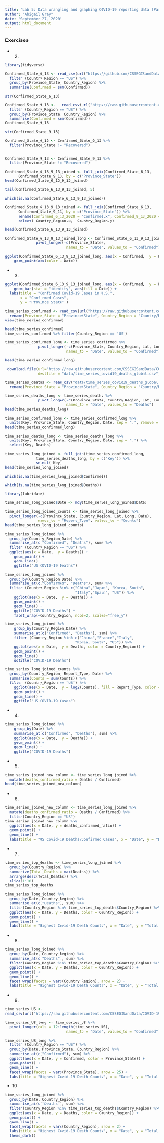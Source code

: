 ```yaml
---
title: 'Lab 5: Data wrangling and graphing COVID-19 reporting data (Part 2)'
author: "Abigail Gray"
date: "September 27, 2020"
output: html_document
---
```

### Exercises

* 2.

```r
library(tidyverse)
```


```r
Confirmed_State_6_13 <- read_csv(url("https://github.com/CSSEGISandData/COVID-19/raw/master/csse_covid_19_data/csse_covid_19_daily_reports/06-13-2020.csv")) %>% 
  filter (Country_Region == "US") %>% 
  group_by(Province_State, Country_Region) %>% 
  summarise(Confirmed = sum(Confirmed)) 
```


```r
str(Confirmed_State_6_13)
```


```r
Confirmed_State_9_13 <-   read_csv(url("https://raw.githubusercontent.com/CSSEGISandData/COVID-19/master/csse_covid_19_data/csse_covid_19_daily_reports/09-13-2020.csv")) %>% 
  filter (Country_Region == "US") %>% 
  group_by(Province_State, Country_Region) %>% 
  summarise(Confirmed = sum(Confirmed)) 
Confirmed_State_9_13
```


```r
str(Confirmed_State_9_13)
```


```r
Confirmed_State_6_13 <- Confirmed_State_6_13 %>% 
  filter(Province_State != "Recovered")


Confirmed_State_9_13 <- Confirmed_State_9_13 %>% 
  filter(Province_State != "Recovered")
```


```r
Confirmed_State_6_13_9_13_joined <- full_join(Confirmed_State_6_13,
      Confirmed_State_9_13, by = c("Province_State"))
head(Confirmed_State_6_13_9_13_joined)
```


```r
tail(Confirmed_State_6_13_9_13_joined, 5)
```
```r
which(is.na(Confirmed_State_6_13_9_13_joined))
```




```r
Confirmed_State_6_13_9_13_joined <- full_join(Confirmed_State_6_13,
      Confirmed_State_9_13, by = c("Province_State")) %>% 
      rename(Confirmed_6_13_2020 = "Confirmed.x", Confirmed_9_13_2020 = "Confirmed.y") %>% 
      select(-Country_Region.x, -Country_Region.y)

head(Confirmed_State_6_13_9_13_joined)
```


```r
Confirmed_State_6_13_9_13_joined_long <- Confirmed_State_6_13_9_13_joined %>% 
              pivot_longer(-c(Province_State),
                            names_to = "Date", values_to = "Confirmed")
```


```r
ggplot(Confirmed_State_6_13_9_13_joined_long, aes(x = Confirmed,  y = Province_State))  + 
    geom_point(aes(color = Date))
```
* 3.

```r
ggplot(Confirmed_State_6_13_9_13_joined_long, aes(x = Confirmed,  y = Province_State))  + 
    geom_bar(stat = "identity", aes(fill = Date)) +
  labs(title = "Confirmed Covid-19 Cases in U.S.",
       x = "Confirmed Cases",
       y = "Province State" )
```


```r
time_series_confirmed <- read_csv(url("https://raw.githubusercontent.com/CSSEGISandData/COVID-19/master/csse_covid_19_data/csse_covid_19_time_series/time_series_covid19_confirmed_global.csv")) %>%
  rename(Province_State = "Province/State", Country_Region = "Country/Region")
view(time_series_confirmed)
```


```r
head(time_series_confirmed)
time_series_confirmed %>% filter(Country_Region == 'US')
```


```r
time_series_confirmed_long <- time_series_confirmed %>% 
               pivot_longer(-c(Province_State, Country_Region, Lat, Long),
                            names_to = "Date", values_to = "Confirmed") 
```


```r
head(time_series_confirmed_long)
```


```r
 download.file(url="https://raw.githubusercontent.com/CSSEGISandData/COVID-19/master/csse_covid_19_data/csse_covid_19_time_series/time_series_covid19_deaths_global.csv", 
               destfile = "data/time_series_covid19_deaths_global.csv")
```


```r
time_series_deaths <- read_csv("data/time_series_covid19_deaths_global.csv")%>%
  rename(Province_State = "Province/State", Country_Region = "Country/Region")
```


```r
time_series_deaths_long <- time_series_deaths %>% 
               pivot_longer(-c(Province_State, Country_Region, Lat, Long),
                            names_to = "Date", values_to = "Deaths") 
head(time_series_deaths_long)
```


```r
time_series_confirmed_long <- time_series_confirmed_long %>% 
  unite(Key, Province_State, Country_Region, Date, sep = ".", remove = FALSE)
head(time_series_confirmed_long)
```


```r
time_series_deaths_long <- time_series_deaths_long %>% 
  unite(Key, Province_State, Country_Region, Date, sep = ".") %>% 
  select(Key, Deaths)
```


```r
time_series_long_joined <- full_join(time_series_confirmed_long,
              time_series_deaths_long, by = c("Key")) %>% 
              select(-Key)
head(time_series_long_joined)
```


```r
which(is.na(time_series_long_joined$Confirmed))
```


```r
which(is.na(time_series_long_joined$Deaths))
```


```r
library(lubridate)
```


```r
time_series_long_joined$Date <- mdy(time_series_long_joined$Date)
```


```r
time_series_long_joined_counts <- time_series_long_joined %>% 
  pivot_longer(-c(Province_State, Country_Region, Lat, Long, Date),
               names_to = "Report_Type", values_to = "Counts")
head(time_series_long_joined_counts)
```


```r
time_series_long_joined %>% 
  group_by(Country_Region,Date) %>% 
  summarise_at(c("Confirmed", "Deaths"), sum) %>% 
  filter (Country_Region == "US") %>% 
  ggplot(aes(x = Date,  y = Deaths)) + 
    geom_point() +
    geom_line() +
    ggtitle("US COVID-19 Deaths")
```


```r
time_series_long_joined %>% 
  group_by(Country_Region,Date) %>% 
  summarise_at(c("Confirmed", "Deaths"), sum) %>% 
  filter (Country_Region %in% c("China","Japan", "Korea, South",
                                "Italy","Spain", "US")) %>% 
    ggplot(aes(x = Date,  y = Deaths)) + 
    geom_point() +
    geom_line() +
    ggtitle("COVID-19 Deaths") +
    facet_wrap(~Country_Region, ncol=2, scales="free_y")
```


```r
time_series_long_joined %>% 
    group_by(Country_Region,Date) %>% 
    summarise_at(c("Confirmed", "Deaths"), sum) %>% 
    filter (Country_Region %in% c("China","France","Italy", 
                                "Korea, South", "US")) %>% 
    ggplot(aes(x = Date,  y = Deaths, color = Country_Region)) + 
    geom_point() +
    geom_line() +
    ggtitle("COVID-19 Deaths")
```


```r
time_series_long_joined_counts %>% 
  group_by(Country_Region, Report_Type, Date) %>% 
  summarise(Counts = sum(Counts)) %>% 
  filter (Country_Region == "US") %>% 
    ggplot(aes(x = Date,  y = log2(Counts), fill = Report_Type, color = Report_Type)) + 
    geom_point() +
    geom_line() +
    ggtitle("US COVID-19 Cases")
```


* 4.

```r
time_series_long_joined %>% 
    group_by(Date) %>% 
    summarise_at(c("Confirmed", "Deaths"), sum) %>%
    ggplot(aes(x = Date,  y = Deaths)) + 
    geom_point() +
    geom_line() +
    ggtitle("COVID-19 Deaths")
```

* 5.

```r
time_series_joined_new_column <- time_series_long_joined %>%
  mutate(deaths_confirmed_ratio = Deaths / Confirmed)
head(time_series_joined_new_column)
```

* 6.

```r
time_series_joined_new_column <- time_series_long_joined %>%
  mutate(deaths_confirmed_ratio = Deaths / Confirmed) %>% 
  filter(Country_Region == "US")
time_series_joined_new_column %>%   
  ggplot(aes(x = Date, y = deaths_confirmed_ratio)) +
  geom_point() +
  geom_line() +
  labs(title = "US Covid-19 Deaths/Confirmed Cases", x = "Date", y = "Deaths/Confirmed")
```


* 7.

```r
time_series_top_deaths <- time_series_long_joined %>% 
  group_by(Country_Region) %>% 
  summarize(Total_Deaths = max(Deaths)) %>% 
  arrange(desc(Total_Deaths)) %>% 
  slice(1:10)
time_series_top_deaths
```


```r
time_series_long_joined %>%
  group_by(Date, Country_Region) %>% 
  summarise_at(c("Deaths"), sum) %>%
  filter(Country_Region %in% time_series_top_deaths$Country_Region) %>% 
  ggplot(aes(x = Date, y = Deaths, color = Country_Region)) +
  geom_point() +
  geom_line() +
  labs(title = "Highest Covid-19 Death Counts", x = "Date", y = "Total Deaths")
```


* 8.

```r
time_series_long_joined %>%
  group_by(Date, Country_Region) %>% 
  summarise_at(c("Deaths"), sum) %>%
  filter(Country_Region %in% time_series_top_deaths$Country_Region) %>% 
  ggplot(aes(x = Date, y = Deaths, color = Country_Region)) +
  geom_point() +
  geom_line() +
  facet_wrap(facets = vars(Country_Region), nrow = 2) +
  labs(title = "Highest Covid-19 Death Counts", x = "Date", y = "Total Deaths") 
```


* 9.

```r
time_series_US <-
read_csv(url("https://raw.githubusercontent.com/CSSEGISandData/COVID-19/master/csse_covid_19_data/csse_covid_19_time_series/time_series_covid19_confirmed_US.csv"))
```
```r
time_series_US_long <- time_series_US %>%               
  pivot_longer(cols = 12:length(time_series_US),
                            names_to = "Date", values_to = "Confirmed") 
```

```r
time_series_US_long %>%
  filter (Country_Region == "US") %>% 
  group_by(Date, Province_State, Country_Region) %>% 
  summarise_at(c("Confirmed"), sum) %>%
  ggplot(aes(x = Date, y = Confirmed, color = Province_State)) +
  geom_point() +
  geom_line() +
  facet_wrap(facets = vars(Province_State), nrow = 25) +
  labs(title = "Highest Covid-19 Death Counts", x = "Date", y = "Total Deaths")
```

* 10

```r
time_series_long_joined %>%
  group_by(Date, Country_Region) %>% 
  summarise_at(c("Deaths"), sum) %>%
  filter(Country_Region %in% time_series_top_deaths$Country_Region) %>% 
  ggplot(aes(x = Date, y = Deaths, color = Country_Region)) +
  geom_point() +
  geom_line() +
  facet_wrap(facets = vars(Country_Region), nrow = 2) +
  labs(title = "Highest Covid-19 Death Counts", x = "Date", y = "Total Deaths") +
  theme_dark()
```












